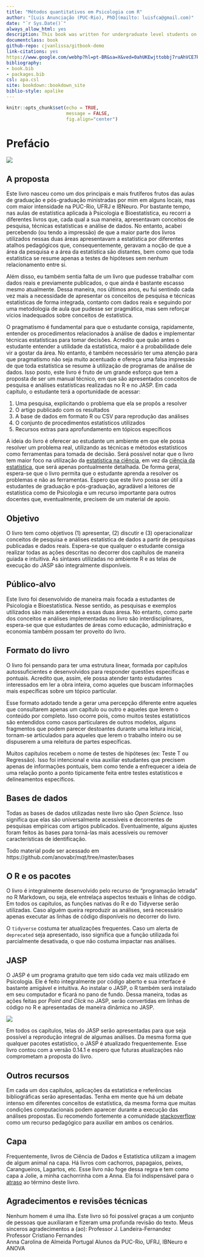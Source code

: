 ```yaml
--- 
title: "Métodos quantitativos em Psicologia com R"
author: "[Luis Anunciação (PUC-Rio), PhD](mailto: luisfca@gmail.com)"
date: "`r Sys.Date()`"
always_allow_html: yes
description: This book was written for undergraduate level students on Quantitative Methods at the Pontifical Catholic University of Rio de Janeiro (PUC-Rio). The primary goal of this book is to provide a short and to-the-point exposition on the essentials of statistics. To a lesser degree, the mathematical modeling of statistical questions will be addressed. I expect this book can also help students who enroll for laboratory-based statistics and anyone who wants to learn R.
documentclass: book
github-repo: cjvanlissa/gitbook-demo
link-citations: yes
https://www.google.com/webhp?hl=pt-BR&sa=X&ved=0ahUKEwjttobbj7ruAhVCE7kGHQa7DSgQPAgIcolorlinks: yes
bibliography:
- book.bib
- packages.bib
csl: apa.csl
site: bookdown::bookdown_site
biblio-style: apalike
---
```


```r
knitr::opts_chunk$set(echo = TRUE, 
                      message = FALSE,
                      fig.align="center")

```


# Prefácio

![](./img/capa_jolie.png)

## A proposta
  

Este livro nasceu como um dos principais e mais frutíferos frutos das aulas de graduação e pós-graduação ministradas por mim em alguns locais, mas com maior intensidade na PUC-Rio, UFRJ e IBNeuro. Por bastante tempo, nas aulas de estatística aplicada à Psicologia e Bioestatística, eu recorri a diferentes livros que, cada qual a sua maneira, apresentavam conceitos de pesquisa,  técnicas estatísticas e análise de dados. No entanto, acabei percebendo (ou tendo a impressão) de que a maior parte dos livros utilizados nessas duas áreas apresentavam a estatística por diferentes atalhos pedagógicos que, consequentemente, geravam a noção de que a área da pesquisa e a área da estatística são distantes, bem como que toda estatística se resume apenas a testes de hipóteses sem nenhum relacionamento entre si.   

Além disso, eu também sentia falta de um livro que pudesse trabalhar com dados reais e previamente publicados, o que ainda é bastante escasso mesmo atualmente. Dessa maneira, nos últimos anos, eu fui sentindo cada vez mais a necessidade de apresentar os conceitos de pesquisa e técnicas estatísticas de forma integrada, contanto com dados reais e seguindo por uma metodologia de aula que pudesse ser pragmática, mas sem reforçar vícios inadequados sobre conceitos de estatística.  

O pragmatismo é fundamental para que o estudante consiga, rapidamente, entender os procedimentos relacionados à análise de dados e implementar técnicas estatísticas para tomar decisões. Acredito que quão antes o estudante entender a utilidade da estatística, maior é a probabilidade dele vir a gostar da área. No entanto, é também necessário ter uma atenção para que pragmatismo não seja muito acentuado e ofereça uma falsa impressão de que toda estatística se resume à utilização de programas de análise de dados.
Isso posto, este livro é fruto de um grande esforço que tem a proposta de ser um manual técnico, em que são apresentados conceitos de pesquisa e análises estatísticas realizadas no R e no JASP. Em cada capítulo, o estudante terá a oportunidade de acessar:  

1. Uma pesquisa, explicitando o problema que ela se propôs a resolver   
2. O artigo publicado com os resultados   
3. A base de dados em formato R ou CSV para reprodução das análises  
4. O conjunto de procedimentos estatísticos utilizados  
5. Recursos extras para aprofundamento em tópicos específicos  

A ideia do livro é oferecer ao estudante um ambiente em que ele possa resolver um problema real, utilizando as técnicas e métodos estatísticos como ferramentas para tomada de decisão. Será possível notar que o livro tem maior foco na utilização da <u>estatística na ciência</u>, em vez da <u>ciência da estatística</u>, que será apenas pontualmente detalhada. De forma geral, espera-se que o livro permita que o estudante aprenda a resolver os problemas e não as ferramentas. 
Espero que este livro possa ser útil a estudantes de graduação e pós-graduação, agradável a leitores de estatística como de Psicologia e um recurso importante para outros docentes que, eventualmente, precisem de um material de apoio.  



## Objetivo 

O livro tem como objetivos (1) apresentar, (2) discutir e (3) operacionalizar conceitos de pesquisa e análises estatística de dados a partir de pesquisas publicadas e dados reais. Espera-se que qualquer o estudante consiga realizar todas as ações descritas no decorrer dos capítulos de maneira guiada e intuitiva. As sintaxes utilizadas no ambiente R e as telas de execução do JASP são integralmente disponíveis.  


## Público-alvo

Este livro foi desenvolvido de maneira mais focada a estudantes de Psicologia e Bioestatística. Nesse sentido, as pesquisas e exemplos utilizados são mais aderentes a essas duas áresa. No entanto, como parte dos conceitos e análises implementadas no livro são interdisciplinares, espera-se que que estudantes de áreas como educação, administração e economia também possam ter proveito do livro.  


## Formato do livro

O livro foi pensando para ter uma estrutura linear, formada por capítulos autossuficientes e desenvolvidos para responder questões específicas e pontuais. Acredito que, assim, ele possa atender tanto estudantes interessados em ler a obra inteira, como aqueles que buscam informações mais específicas sobre um tópico particular.  

Esse formato adotado tende a gerar uma percepção diferente entre aqueles que consultarem apenas um capítulo ou outro e aqueles que lerem o conteúdo por completo. Isso ocorre pois, como muitos testes estatísticos são entendidos como casos particulares de outros modelos, alguns fragmentos que podem parecer destoantes durante uma leitura inicial, tornam-se articulados para aqueles que lerem o trabalho inteiro ou se dispuserem a uma releitura de partes específicas.  

Muitos capítulos recebem o nome de testes de hipóteses (ex: Teste T ou Regressão). Isso foi intencional e visa auxiliar estudantes que precisem apenas de informações pontuais, bem como tende a enfrequecer a ideia de uma relação ponto a ponto tipicamente feita entre testes estatísticos e delineamentos específicos.  


## Bases de dados  

Todas as bases de dados utilizadas neste livro são *Open Science*. Isso significa que elas são universalmente acessíveis e decorrentes de pesquisas empíricas com artigos publicados. Eventualmente, alguns ajustes foram feitos às bases para torná-las mais acessíveis ou remover características de identificação.   

Todo material pode ser acessado em https://github.com/anovabr/mqt/tree/master/bases 


## O R e os pacotes  

O livro é integralmente desenvolvido pelo recurso de "programação letrada" no R Markdown, ou seja, ele entrelaça aspectos textuais e linhas de código. Em todos os capítulos, as funções nativas do R e do Tidyverse serão utilizadas. Caso alguém queira reproduzir as análises, será necessário apenas executar as linhas de código disponíveis no decorrer do livro.  

O `tidyverse` costuma ter atualizações frequentes. Caso um alerta de `deprecated` seja apresentado, isso significa que a função utilizada foi parcialmente desativada, o que não costuma impactar nas análises.


## JASP  
O JASP é um programa gratuito que tem sido cada vez mais utilizado em Psicologia. Ele é feito integralmente por código aberto e sua interface é bastante amigável e intuitiva. Ao instalar o JASP, o R também será instalado em seu computador e ficará no pano de fundo. Dessa maneira, todas as ações feitas por *Point and Click* no JASP, serão convertidas em linhas de código no R e apresentadas de maneira dinâmica no JASP. 

![](./img/capa_r_jasp.png)

Em todos os capítulos, telas do JASP serão apresentadas para que seja possível a reprodução integral de algumas análises. Da mesma forma que qualquer pacotes estatístico, o JASP é atualizado frequentemente. Esse livro contou com a versão 0.14.1 e espero que futuras atualizações não comprometam a proposta do livro.  

## Outros recursos

Em cada um dos capítulos, aplicações da estatística e referências bibliográficas serão apresentadas. Tenha em mente que há um debate intenso em diferentes conceitos de estatística, da mesma forma que muitas condições computacionais podem aparecer durante a execução das análises propostas. Eu recomendo fortemente a comunidade [stackoverflow](https://stackoverflow.com/) como um recurso pedagógico para auxiliar em ambos os cenários.  


## Capa   
 
Frequentemente, livros de Ciência de Dados e Estatística utilizam a imagem de algum animal na capa. Há livros com cachorros, papagaios, peixes, Carangueiros, Lagartos, etc. Esse livro não foge dessa regra e tem como capa a Jolie, a minha cachorrinha com a Anna. Ela foi indispensável para o <u>atraso</u> ao término deste livro.  

## Agradecimentos e revisões técnicas

Nenhum homem é uma ilha. Este livro só foi possível graças a um conjunto de pessoas que auxiliaram e fizeram uma profunda revisão do texto. Meus sinceros agradecimentos a (ao):
Professor J. Landeira-Fernandez  
Professor Cristiano Fernandes  
Anna Carolina de Almeida Portugal 
Alunos da PUC-Rio, UFRJ, IBNeuro e ANOVA    
